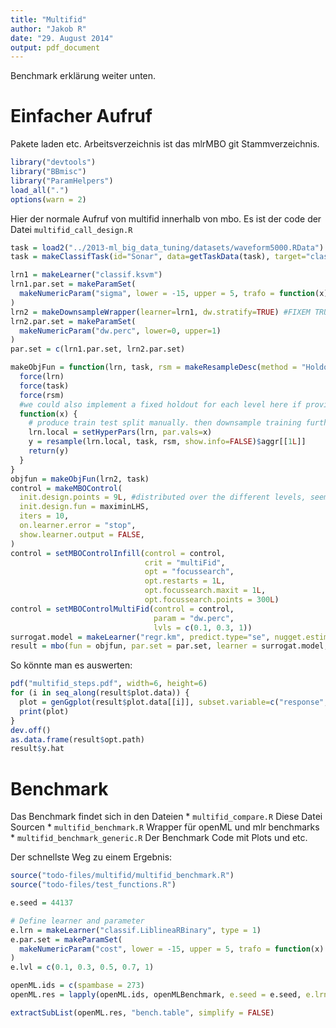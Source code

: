 ```yaml
---
title: "Multifid"
author: "Jakob R"
date: "29. August 2014"
output: pdf_document
---
```


Benchmark erklärung weiter unten.

# Einfacher Aufruf
Pakete laden etc. Arbeitsverzeichnis ist das mlrMBO git Stammverzeichnis.
```r
library("devtools")
library("BBmisc")
library("ParamHelpers")
load_all(".")
options(warn = 2)
```

Hier der normale Aufruf von multifid innerhalb von mbo. Es ist der code der Datei `multifid_call_design.R`

```r
task = load2("../2013-ml_big_data_tuning/datasets/waveform5000.RData")
task = makeClassifTask(id="Sonar", data=getTaskData(task), target="class")

lrn1 = makeLearner("classif.ksvm")
lrn1.par.set = makeParamSet(
  makeNumericParam("sigma", lower = -15, upper = 5, trafo = function(x) 2^x)
)
lrn2 = makeDownsampleWrapper(learner=lrn1, dw.stratify=TRUE) #FIXEM TRUE does not work?
lrn2.par.set = makeParamSet(
  makeNumericParam("dw.perc", lower=0, upper=1)
)
par.set = c(lrn1.par.set, lrn2.par.set)

makeObjFun = function(lrn, task, rsm = makeResampleDesc(method = "Holdout", split=2/3)) {
  force(lrn)
  force(task)
  force(rsm)
  #we could also implement a fixed holdout for each level here if provided par.set
  function(x) {
    # produce train test split manually. then downsample training further.
    lrn.local = setHyperPars(lrn, par.vals=x)
    y = resample(lrn.local, task, rsm, show.info=FALSE)$aggr[[1L]]
    return(y)
  }
}
objfun = makeObjFun(lrn2, task)
control = makeMBOControl(
  init.design.points = 9L, #distributed over the different levels, seems not to work for <5 each
  init.design.fun = maximinLHS,
  iters = 10,
  on.learner.error = "stop",
  show.learner.output = FALSE,
)
control = setMBOControlInfill(control = control, 
                              crit = "multiFid", 
                              opt = "focussearch", 
                              opt.restarts = 1L, 
                              opt.focussearch.maxit = 1L, 
                              opt.focussearch.points = 300L)
control = setMBOControlMultiFid(control = control, 
                                param = "dw.perc", 
                                lvls = c(0.1, 0.3, 1))
surrogat.model = makeLearner("regr.km", predict.type="se", nugget.estim = TRUE, jitter = TRUE)
result = mbo(fun = objfun, par.set = par.set, learner = surrogat.model, control = control, show.info = TRUE)
```
So könnte man es auswerten:
```r
pdf("multifid_steps.pdf", width=6, height=6)
for (i in seq_along(result$plot.data)) {
  plot = genGgplot(result$plot.data[[i]], subset.variable=c("response", "crit"), title = sprintf("Step %i", i))
  print(plot)
}
dev.off()
as.data.frame(result$opt.path)
result$y.hat
```

# Benchmark
Das Benchmark findet sich in den Dateien
* `multifid_compare.R` Diese Datei Sourcen
* `multifid_benchmark.R` Wrapper für openML und mlr benchmarks
* `multifid_benchmark_generic.R` Der Benchmark Code mit Plots und etc.

Der schnellste Weg zu einem Ergebnis:
```r
source("todo-files/multifid/multifid_benchmark.R")
source("todo-files/test_functions.R")

e.seed = 44137

# Define learner and parameter
e.lrn = makeLearner("classif.LiblineaRBinary", type = 1)
e.par.set = makeParamSet(
  makeNumericParam("cost", lower = -15, upper = 5, trafo = function(x) 2^x)
)
e.lvl = c(0.1, 0.3, 0.5, 0.7, 1)

openML.ids = c(spambase = 273)
openML.res = lapply(openML.ids, openMLBenchmark, e.seed = e.seed, e.lrn = e.lrn, e.par.set = e.par.set, e.lvl = e.lvl, alpha2fix = TRUE)

extractSubList(openML.res, "bench.table", simplify = FALSE)
```
